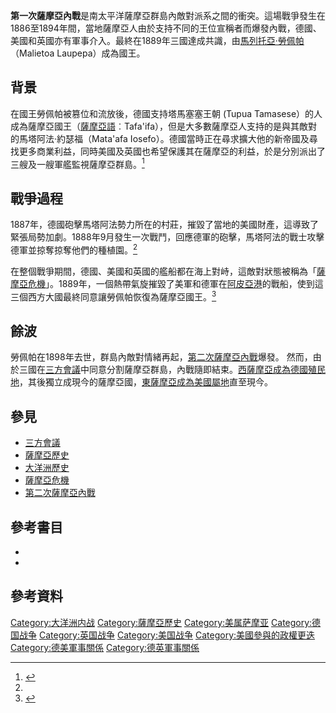 {{Infobox military conflict
|conflict=第一次薩摩亞內戰
|partof=
|image=
|caption=
|date=1886年–1894年
|place=[[阿皮亞|阿皮亞]], [[烏波盧島|烏波盧島]], [[薩摩亞|薩摩亞]], [[太平洋|太平洋]]
|coordinates=
|result= [[馬列托亞·勞佩帕|馬列托亞·勞佩帕]]恢復權力
|combatant1=
{{nowrap|{{flagicon image|Flag of Samoa (1879).svg}}}} [[馬塔阿法·約瑟福|馬塔阿法]]

'''支持方:'''<br>{{flagicon|United States|1896}} [[美國|美國]]
|combatant2=
{{nowrap|{{flagicon image|Flag of Tupua Tamasesse 1887-1889.svg}}}} [[馬列托亞·勞佩帕|勞佩帕]]

'''支持方:'''<br>{{flagicon|German Empire}} [[德意志帝國|德意志帝國]]
|commander1={{flagicon image|Flag of Samoa (1879).svg}} [[馬塔阿法·約瑟福|馬塔阿法·約瑟福]]<br>{{flagicon|United States|1896}} [[劉易斯·金佰利|劉易斯·金佰利]]
|commander2=
{{nowrap|{{flagicon image|Flag of Tupua Tamasesse 1887-1889.svg}} [[圖福加·塔馬塞塞·蒂提瑪|TT. 蒂提瑪]] (until 1891)}}<br/>{{nowrap|{{flagicon image|Flag of Tupua Tamasesse 1887-1889.svg}} [[圖福加·塔馬塞塞·萊洛菲_I|TT. 萊洛菲一世]] (from 1891)}}<br>{{flagicon|German Empire}} [[歐根·布蘭戴斯|歐根·布蘭戴斯]]{{sfnp|Morlang|2008|p=128}}
|strength1=
|strength2=
|casualties1=
|casualties2=
}}{{Campaignbox 美國參與的政權更迭}}'''第一次薩摩亞內戰'''是南太平洋薩摩亞群島內敵對派系之間的衝突。這場戰爭發生在1886至1894年間，當地薩摩亞人由於支持不同的王位宣稱者而爆發內戰，德國、美國和英國亦有軍事介入。最終在1889年三國達成共識，由[[馬列托亞·勞佩帕|馬列托亞·勞佩帕]]（Malietoa Laupepa）成為國王。

==背景==

在國王勞佩帕被篡位和流放後，德國支持塔馬塞塞王朝 (Tupua Tamasese）的人成為薩摩亞國王（[[薩摩亞語|薩摩亞語]]︰Tafa'ifa），但是大多數薩摩亞人支持的是與其敵對的馬塔阿法·約瑟福（Mata'afa Iosefo）。德國當時正在尋求擴大他的新帝國及尋找更多商業利益，同時美國及英國也希望保護其在薩摩亞的利益，於是分別派出了三艘及一艘軍艦監視薩摩亞群島。<ref name="McBride2">{{cite web|title=Mormon Beginnings in Samoa: Kimo Belio, Samuela Manoa and Walter Murray Gibson|url=https://scholarsarchive.byu.edu/cgi/viewcontent.cgi?article=1214&context=mphs|access-date=24 May 2020|publisher=Brigham Young University|language=en|last1=McBride|first1=Spencer}}</ref>

== 戰爭過程 ==

1887年，德國砲擊馬塔阿法勢力所在的村莊，摧毀了當地的美國財產，這導致了緊張局勢加劇。1888年9月發生一次戰鬥，回應德軍的砲擊，馬塔阿法的戰士攻擊德軍並掠奪掠奪他們的種植園。<ref name=":0" />

在整個戰爭期間，德國、美國和英國的艦船都在海上對峙，這敵對狀態被稱為「[[薩摩亞危機|薩摩亞危機]]」。1889年，一個熱帶氣旋摧毀了美軍和德軍在[[阿皮亚|阿皮亞港]]的戰船，使到這三個西方大國最終同意讓勞佩帕恢復為薩摩亞國王。<ref name=":0">{{cite book|author=Stevenson, Robert Louis|title=[536 A Footnote to History: Eight Years of Trouble in Samoa]|year=1892|publisher=BiblioBazaar|isbn=1-4264-0754-8}}</ref>

==餘波==
{{Main article|第二次薩摩亞內戰}}勞佩帕在1898年去世，群島內敵對情緒再起，[[第二次薩摩亞內戰|第二次薩摩亞內戰]]爆發。 然而，由於三國在[[三方會議|三方會議]]中同意分割薩摩亞群島，內戰隨即結束。[[德属萨摩亚|西薩摩亞成為德國殖民地]]，其後獨立成現今的薩摩亞國，[[美屬薩摩亞|東薩摩亞成為美國屬地]]直至現今。

==參見==
* [[三方會議|三方會議]]
*[[薩摩亞歷史|薩摩亞歷史]]
* [[大洋洲歷史|大洋洲歷史]]
*[[薩摩亞危機|薩摩亞危機]]
*[[第二次薩摩亞內戰|第二次薩摩亞內戰]]

== 參考書目 ==

* {{cite book|last1=Stevenson|first1=Robert Louis|author-link1=Robert Louis Stevenson|title=A Footnote to History: Eight Years of Trouble in Samoa|orig-year=London: Cassell, 1892; New York: Scribners, 1892|publisher=eBooks@Adelaide, The University of Adelaide Library|isbn=978-0-8248-1857-9|oclc=227258432|pages=49|chapter=VII_The Samoan Camps|date=January 1996|chapter-url=http://ebooks.adelaide.edu.au/s/stevenson/robert_louis/s848fh/}}
* {{cite book|last=Morlang|first=Thomas|title=Askari und Fitafita. "Farbige" Söldner in den deutschen Kolonien|date=2008|publisher=Ch. Links Verlag|location=[[Berlin|Berlin]]|language=de}}

== 參考資料 ==
[[Category:大洋洲内战|Category:大洋洲内战]]
[[Category:薩摩亞歷史|Category:薩摩亞歷史]]
[[Category:美属萨摩亚|Category:美属萨摩亚]]
[[Category:德国战争|Category:德国战争]]
[[Category:英国战争|Category:英国战争]]
[[Category:美国战争|Category:美国战争]]
[[Category:美國參與的政權更迭|Category:美國參與的政權更迭]]
[[Category:德美軍事關係|Category:德美軍事關係]]
[[Category:德英軍事關係|Category:德英軍事關係]]